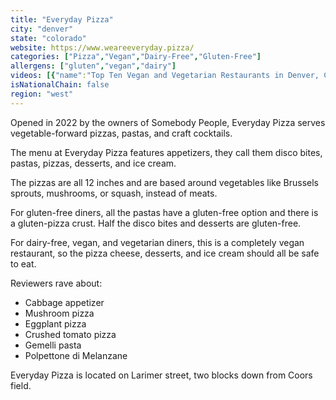 ```yaml
---
title: "Everyday Pizza"
city: "denver"
state: "colorado"
website: https://www.weareeveryday.pizza/
categories: ["Pizza","Vegan","Dairy-Free","Gluten-Free"]
allergens: ["gluten","vegan","dairy"]
videos: [{"name":"Top Ten Vegan and Vegetarian Restaurants in Denver, Colorado","url":"https://www.youtube.com/watch?v=HobDYv0mynY"}]
isNationalChain: false
region: "west"
---
```

Opened in 2022 by the owners of Somebody People, Everyday Pizza serves vegetable-forward pizzas, pastas, and craft cocktails.

The menu at Everyday Pizza features appetizers, they call them disco bites, pastas, pizzas, desserts, and ice cream.

The pizzas are all 12 inches and are based around vegetables like Brussels sprouts, mushrooms, or squash, instead of meats.

For gluten-free diners, all the pastas have a gluten-free option and there is a gluten-pizza crust. Half the disco bites and desserts are gluten-free.

For dairy-free, vegan, and vegetarian diners, this is a completely vegan restaurant, so the pizza cheese, desserts, and ice cream should all be safe to eat.

Reviewers rave about:
* Cabbage appetizer
* Mushroom pizza
* Eggplant pizza
* Crushed tomato pizza
* Gemelli pasta
* Polpettone di Melanzane

Everyday Pizza is located on Larimer street, two blocks down from Coors field.
